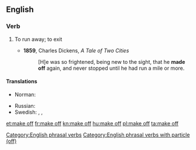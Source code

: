==English==

===Verb===
{{head|en|verb|head=[[make]] [[off]]}}

# {{context|intransitive|lang=en}} To run away; to exit
#* '''1859''', Charles Dickens, ''A Tale of Two Cities''
#*: [H]e was so frightened, being new to the sight, that he '''made off''' again, and never stopped until he had run a mile or more.

====Translations====
{{trans-top|to run away; to exit}}
* Norman: {{t|nrf|avitrer}}
{{trans-mid}}
* Russian: {{t+|ru|убегать|tr=ubegátʹ}}
* Swedish: {{t|sv|ge sig i väg}}, {{t+|sv|smita}}, {{t+|sv|sjappa}} {{qualifier|slang}}
{{trans-bottom}}

[[Category:English phrasal verbs]]
[[Category:English phrasal verbs with particle (off)]]

[[et:make off]]
[[fr:make off]]
[[kn:make off]]
[[hu:make off]]
[[pl:make off]]
[[ta:make off]]